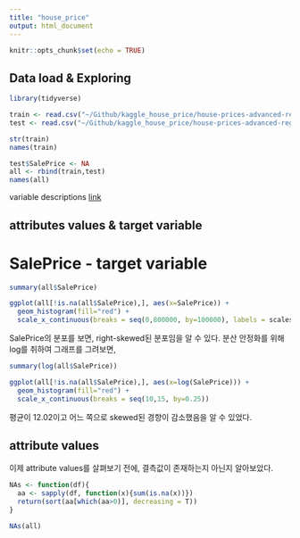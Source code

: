 ```yaml
---
title: "house_price"
output: html_document
---
```


```r
knitr::opts_chunk$set(echo = TRUE)
```

## Data load & Exploring

```r
library(tidyverse)
```

```r
train <- read.csv("~/Github/kaggle_house_price/house-prices-advanced-regression-techniques/train.csv")
test <- read.csv("~/Github/kaggle_house_price/house-prices-advanced-regression-techniques/test.csv")

str(train)
names(train)
```

```r
test$SalePrice <- NA
all <- rbind(train,test)
names(all)
```
variable descriptions [link]()


## attributes values & target variable

# SalePrice - target variable

```r
summary(all$SalePrice)

ggplot(all[!is.na(all$SalePrice),], aes(x=SalePrice)) +
  geom_histogram(fill="red") +
  scale_x_continuous(breaks = seq(0,800000, by=100000), labels = scales::comma) #library(scales)
```

SalePrice의 분포를 보면, right-skewed된 분포임을 알 수 있다. 분산 안정화를 위해 log를 취하여 그래프를 그려보면,


```r
summary(log(all$SalePrice))

ggplot(all[!is.na(all$SalePrice),], aes(x=log(SalePrice))) +
  geom_histogram(fill="red") +
  scale_x_continuous(breaks = seq(10,15, by=0.25))
```

평균이 12.02이고 어느 쪽으로 skewed된 경향이 감소했음을 알 수 있었다.

## attribute values

이제 attribute values를 살펴보기 전에, 결측값이 존재하는지 아닌지 알아보았다.

```r
NAs <- function(df){
  aa <- sapply(df, function(x){sum(is.na(x))})
  return(sort(aa[which(aa>0)], decreasing = T))
}

NAs(all)

```
 


